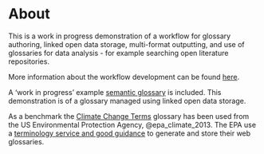 # About {.unnumbered}

This is a work in progress demonstration of a workflow for glossary authoring, linked open data storage, multi-format outputting, and use of glossaries for data analysis - for example searching open literature repositories.

More information about the workflow development can be found [here](https://github.com/TIBHannover/semantic-glosar).

A 'work in progress' example [semantic glossary](cosite001.ipynb) is included. This demonstration is of a glossary managed using linked open data storage. 

As a benchmark the [Climate Change Terms](resources/cct.qmd) glossary has been used from the US Environmental Protection Agency,  @epa_climate_2013. The EPA use a [terminology service and good guidance](https://www.epa.gov/web-policies-and-procedures/web-standard-glossaries) to generate and store their web glossaries.


